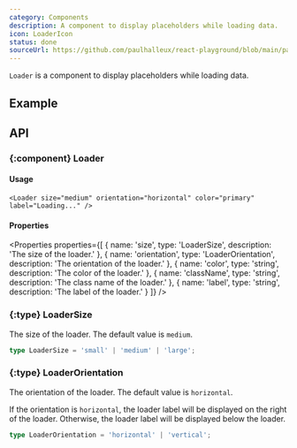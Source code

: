 ```yaml
---
category: Components
description: A component to display placeholders while loading data.
icon: LoaderIcon
status: done
sourceUrl: https://github.com/paulhalleux/react-playground/blob/main/packages/playground/src/components/Loader/Loader.tsx
---
```


`Loader` is a component to display placeholders while loading data.

## Example

<Example name="Loader" highlight="12" />

## API

### \{:component} Loader

#### Usage

```tsx
<Loader size="medium" orientation="horizontal" color="primary" label="Loading..." />
```

#### Properties

<Properties properties={[
  { name: 'size', type: 'LoaderSize', description: 'The size of the loader.' },
  { name: 'orientation', type: 'LoaderOrientation', description: 'The orientation of the loader.' },
  { name: 'color', type: 'string', description: 'The color of the loader.' },
  { name: 'className', type: 'string', description: 'The class name of the loader.' },
  { name: 'label', type: 'string', description: 'The label of the loader.' }
]} />

### \{:type} LoaderSize

The size of the loader. The default value is `medium`.

```ts
type LoaderSize = 'small' | 'medium' | 'large';
```

### \{:type} LoaderOrientation

The orientation of the loader. The default value is `horizontal`.

If the orientation is `horizontal`, the loader label will be displayed on the right of the loader. Otherwise, the loader label will be displayed below the loader.

```ts
type LoaderOrientation = 'horizontal' | 'vertical';
```